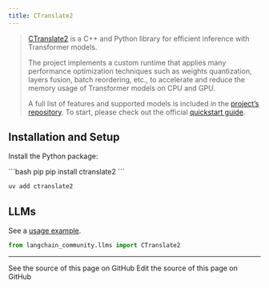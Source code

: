 ```yaml
---
title: CTranslate2
---
```


>[CTranslate2](https://opennmt.net/CTranslate2/quickstart.html) is a C++ and Python library
> for efficient inference with Transformer models.
>
>The project implements a custom runtime that applies many performance optimization
> techniques such as weights quantization, layers fusion, batch reordering, etc.,
> to accelerate and reduce the memory usage of Transformer models on CPU and GPU.
>
>A full list of features and supported models is included in the
> [project’s repository](https://opennmt.net/CTranslate2/guides/transformers.html).
> To start, please check out the official [quickstart guide](https://opennmt.net/CTranslate2/quickstart.html).


## Installation and Setup

Install the Python package:

<CodeGroup>
```bash pip
pip install ctranslate2
```

```bash uv
uv add ctranslate2
```
</CodeGroup>


## LLMs

See a [usage example](/oss/python/integrations/llms/ctranslate2).

```python
from langchain_community.llms import CTranslate2
```

---

<CardGroup cols={2}>
  <Card title="View Source" icon="eye" href="https://github.com/langchain-ai/docs/blob/main/src/oss/python/integrations/providers/ctranslate2.mdx">
    See the source of this page on GitHub
  </Card>
  <Card title="Edit Source" icon="pen-to-square" href="https://github.com/langchain-ai/docs/edit/main/src/oss/python/integrations/providers/ctranslate2.mdx">
    Edit the source of this page on GitHub
  </Card>
</CardGroup>
